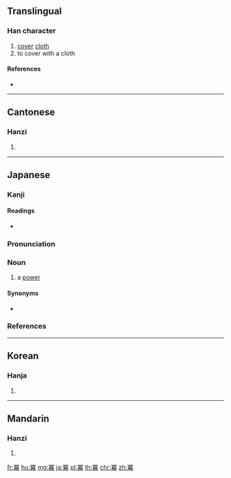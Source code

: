 {{also|幂|羃}}
==Translingual==

===Han character===
{{Han char|rn=14|rad=冖|as=14|sn=16|four=37227|canj=BTAB|ids=⿱冖幕}}

# [[cover]] [[cloth]]
# to cover with a cloth

====References====
* {{Han ref|kx=0131.090|dkj=01601|dj=0294.050|hdz=10306.050|uh=51AA|ud=20906|bh=BEAD|bd=48813}}

----

==Cantonese==

===Hanzi===
{{yue-hanzi|jyut=|y=mik6|sim=幂}}

# {{defn|lang=yue|sort=冖14}}

----

==Japanese==

===Kanji===
{{ja-kanji|grade=|rs=冖14}}

====Readings====
* {{ja-readings|goon=[[びゃく]] (byaku)|kanon=[[べき]] (beki)|kun=[[おおい]] (ooi), [[ふきん]] (fukin)}}

{{ja-kanjitab|べき|yomi=o}}

===Pronunciation===
{{ja-pron|yomi=o|べき|acc=1|acc_ref=DJR}}

===Noun===
{{ja-noun|べき}}

# {{label|ja|mathematics|sort=へき'}} a [[power]]

====Synonyms====
* {{ja-r|冪乗|べきじょう}}

===References===
<references/>

----

==Korean==

===Hanja===
{{ko-hanja|hangeul=멱|rv=myeok|mr=myŏk}}

# {{defn|lang=ko|sort=冖14}}

----

==Mandarin==

===Hanzi===
{{cmn-hanzi|sim=幂|pin=[[mì]] ([[mi4]])|wg=mi<sup>4</sup>}}

# {{defn|lang=cmn|sort=冖14}}

[[fr:冪]]
[[hu:冪]]
[[mg:冪]]
[[ja:冪]]
[[pl:冪]]
[[th:冪]]
[[chr:冪]]
[[zh:冪]]